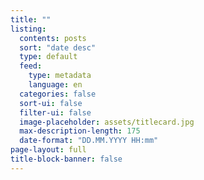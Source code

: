 ```yaml
---
title: ""
listing:
  contents: posts
  sort: "date desc"
  type: default
  feed: 
    type: metadata
    language: en
  categories: false
  sort-ui: false
  filter-ui: false
  image-placeholder: assets/titlecard.jpg
  max-description-length: 175
  date-format: "DD.MM.YYYY HH:mm"
page-layout: full
title-block-banner: false
---
```



